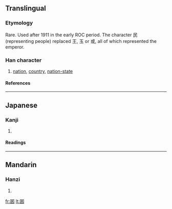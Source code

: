{{see|國|圀|国|囯}}

==Translingual==
===Etymology===
Rare.  Used after 1911 in the early ROC period.  The character 民 (representing people) replaced 王, 玉 or 或, all of which represented the emperor.
===Han character===
{{Han char|rn=31|rad=囗|as=05|sn=8|four=|canj=田口女心 (WRVP)}}
# [[nation]], [[country]], [[nation-state]]
====References====
{{Han ref|kx=0218.041|dkj=04750|dj=0446.050|hdz=10717.150|uh=56FB|ud=22267}}
----
==Japanese==
===Kanji===
{{ja-kanji|grade=|rs=囗05}}
# {{defn|Japanese}} 
====Readings====
{{ja-readings|on=[[こく]] (koku)|kun=}}
----
==Mandarin==
===Hanzi===
{{cmn-hanzi|pin=[[guó]] ([[guo2]])|wg=kuo<sup>2</sup>}}
# {{defn|Mandarin}}

[[fr:囻]]
[[lt:囻]]
